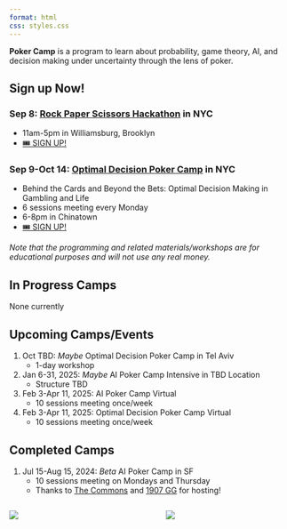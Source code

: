 ```yaml
---
format: html
css: styles.css
---
```

**Poker Camp** is a program to learn about probability, game theory, AI, and decision making under uncertainty through the lens of poker. 

## Sign up Now! 

### Sep 8: [Rock Paper Scissors Hackathon](https://rps.bot/) in NYC

- 11am-5pm in Williamsburg, Brooklyn
- [🎟️ SIGN UP!](https://lu.ma/rps-hackathon){.signup-button}

### Sep 9-Oct 14: [Optimal Decision Poker Camp](https://gtodecisions.com) in NYC

- Behind the Cards and Beyond the Bets: Optimal Decision Making in Gambling and Life
- 6 sessions meeting every Monday
- 6-8pm in Chinatown
- [🎟️ SIGN UP!](https://gtodecisions.com/){.signup-button}

*Note that the programming and related materials/workshops are for educational purposes and will not use any real money.*

## In Progress Camps
None currently

## Upcoming Camps/Events 
1. Oct TBD: *Maybe* Optimal Decision Poker Camp in Tel Aviv
    - 1-day workshop

2. Jan 6-31, 2025: *Maybe* AI Poker Camp Intensive in TBD Location
    - Structure TBD

3. Feb 3-Apr 11, 2025: AI Poker Camp Virtual
    - 10 sessions meeting once/week

4. Feb 3-Apr 11, 2025: Optimal Decision Poker Camp Virtual
    - 10 sessions meeting once/week

## Completed Camps

1. Jul 15-Aug 15, 2024: *Beta* AI Poker Camp in SF
    - 10 sessions meeting on Mondays and Thursday
    - Thanks to [The Commons](https://www.thesfcommons.com/) and [1907 GG](https://discord.com/invite/mQzawpEPQB) for hosting! 

:::: {.columns}

::: {.column width="48%"}
![](assets/beta.jpg)
:::

::: {.column width="4%"}
:::

::: {.column width="48%"}
![](assets/beta2.jpg)
:::


::::

<!-- Our first camp will take place from Jul 15 to Aug 15 in person in San Francisco.

::: {.callout-note appearance="default"}

## Sign up now! 

**[Signup Form](https://forms.gle/72yqxC3UpP9aa2wv7)**

- After signing up, we'll be in touch with all details

- The beta program is free! 

<!-- - The cost for the camp is $100 per person with an optional $20 pre-camp Poker Basics workshop. -->

<!-- - After signing up, we'll be in touch with all details! including payment options. -->

 <!-- **[Click here for more info](/signup)**
::: -->

<!-- [![](./assets/pc.png)](./signup) -->

